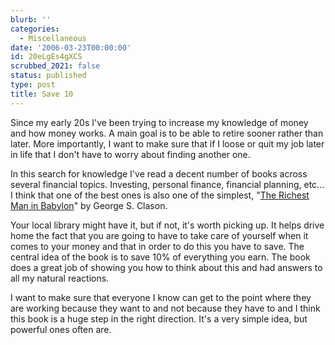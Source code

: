 ```yaml
---
blurb: ''
categories:
  - Miscellaneous
date: '2006-03-23T00:00:00'
id: 20eLgEs4gXCS
scrubbed_2021: false
status: published
type: post
title: Save 10
---
```


Since my early 20s I've been trying to increase my knowledge of
money and how money works. A main goal is to be able to retire
sooner rather than later. More importantly, I want to make sure
that if I loose or quit my job later in life that I don't have to
worry about finding another one.

In this search for knowledge I've read a decent number of books
across several financial topics. Investing, personal finance,
financial planning, etc... I think that one of the best ones is
also one of the simplest,
"[The Richest Man in Babylon](http://www.amazon.com/gp/product/0451205367/sr=8-2/qid=1143168033/ref=pd_bbs_2/002-2428558-2432022?_encoding=UTF8)"
by George S. Clason.

Your local library might have it, but if not, it's worth picking
up. It helps drive home the fact that you are going to have to take
care of yourself when it comes to your money and that in order to
do this you have to save. The central idea of the book is to save
10% of everything you earn. The book does a great job of showing
you how to think about this and had answers to all my natural
reactions.

I want to make sure that everyone I know can get to the point where
they are working because they want to and not because they have to
and I think this book is a huge step in the right direction. It's a
very simple idea, but powerful ones often are.
